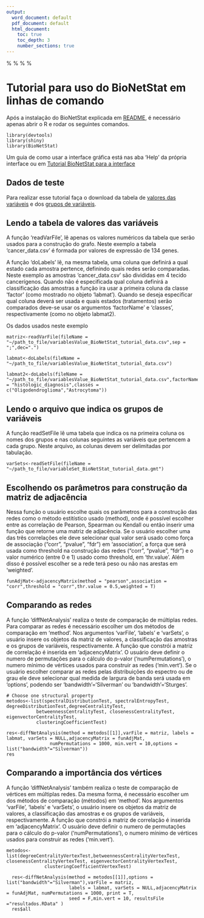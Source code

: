 ```yaml
---
output:
  word_document: default
  pdf_document: default
  html_document:
    toc: true
    toc_depth: 3
    number_sections: true
---
```

%\VignetteIndexEntry{3. Tutorial para o console do R}
%\VignetteKeywords{Line command}
%\VignettePackage{BioNetStat}
%\VignetteEngine{knitr::knitr}

# Tutorial para uso do BioNetStat em linhas de comando

Após a instalação do BioNetStat explicada em [README](/README.md), é necessário apenas abrir o R e rodar os seguintes comandos.
```Rscript
library(devtools)
library(shiny)
library(BioNetStat)
```
Um guia de como usar a interface gráfica está nas aba 'Help' da própria interface ou em [Tutorial BioNetStat para a interface](tutorial_BNS_interface.md )

## Dados de teste
Para realizar esse tutorial faça o download da tabela de [valores das variáveis](https://github.com/jardimViniciusC/BioNetStat/blob/master/inst/extdata/variablesValue_BioNetStat_tutorial_data.csv) e dos [grupos de variáveis](https://github.com/jardimViniciusC/BioNetStat/blob/master/inst/extdata/variableSet_BioNetStat_tutorial_data.gmt).

## Lendo a tabela de valores das variáveis
A função 'readVarFile', lê apenas os valores numéricos da tabela que serão usados para a construção do grafo. Neste exemplo a tabela 'cancer_data.csv' é formada por valores de expressão de 134 genes.

A função 'doLabels' lê, na mesma tabela, uma coluna que definirá a qual estado cada amostra pertence, definindo quais redes serão comparadas. Neste exemplo as amostras 'cancer_data.csv' são divididas em 4 tecido cancerígenos. Quando não é especificada qual coluna definirá a classificação das amostras a função ira usar a primeira coluna da classe 'factor' (como mostrado no objeto 'labmat'). Quando se deseja especificar qual coluna deverá ser usada e quais estados (tratamentos) serão comparados deve-se usar os argumentos 'factorName' e 'classes', respectivamente (como no objeto labmat2).

Os dados usados neste exemplo 
```Rscript
matriz<-readVarFile(fileName = "~/path_to_file/variablesValue_BioNetStat_tutorial_data.csv",sep = ";",dec=".")

labmat<-doLabels(fileName = "~/path_to_file/variablesValue_BioNetStat_tutorial_data.csv")

labmat2<-doLabels(fileName = "~/path_to_file/variablesValue_BioNetStat_tutorial_data.csv",factorName = "histologic_diagnosis",classes = c("Oligodendroglioma","Astrocytoma"))
```
## Lendo o arquivo que indica os grupos de variáveis
A função readSetFile lê uma tabela que indica os na primeira coluna os nomes dos grupos e nas colunas seguintes as variáveis que pertencem a cada grupo. Neste arquivo, as colunas devem ser delimitadas por tabulação.
```Rscript
varSets<-readSetFile(fileName = "~/path_to_file/variableSet_BioNetStat_tutorial_data.gmt")
```
## Escolhendo os parâmetros para construção da matriz de adjacência

Nessa função o usuário escolhe quais os parâmetros para a construção das redes como o método estitístico usado (method), onde é possível escolher entre as correlação de Pearson, Spearman ou Kendall ou então inserir uma função que retorne uma matriz de adjacência. Se o usuário escolher uma das três correlações ele deve selecionar qual valor será usado como força de associação ("corr", "pvalue", "fdr") em 'association', a força que será usada como threshold na construção das redes ("corr", "pvalue", "fdr") e o valor numérico (entre 0 e 1) usado como threshold, em 'thr.value'. Além disso é possível escolher se a rede terá peso ou não nas arestas em 'weighted'.
```Rscript
funAdjMat<-adjacencyMatrix(method = "pearson",association = "corr",threshold = "corr",thr.value = 0.5,weighted = T)
```

## Comparando as redes

A função 'diffNetAnalysis' realiza o teste de comparação de múltiplas redes. Para comparar as redes é necessário escolher um dos métodos de comparação em 'method'. Nos argumentos 'varFile', 'labels' e 'varSets', o usuário insere os objetos da matriz de valores, a classificação das amostras e os grupos de variáveis, respectivamente. A função que constrói a matriz de correlação é inserida em 'adjacencyMatrix'. O usuário deve definir o numero de permutações para o cálculo do p-valor ('numPermutations'), o numero mínimo de vértices usados para construir as redes ('min.vert'). Se o usuário escolher comparar as redes pelas distribuições do espectro ou de grau ele deve selecionar qual medida de largura de banda será usada em 'options', podendo ser 'bandwidth'='Silverman' ou 'bandwidth'='Sturges'.
```Rscript
# Choose one structural property
metodos<-list(spectralDistributionTest, spectralEntropyTest, degreeDistributionTest,degreeCentralityTest,
           betweennessCentralityTest, closenessCentralityTest, eigenvectorCentralityTest,
           clusteringCoefficientTest)
           
res<-diffNetAnalysis(method = metodos[[1]],varFile = matriz, labels = labmat, varSets = NULL,adjacencyMatrix = funAdjMat,
                numPermutations = 1000, min.vert = 10,options = list("bandwidth"="Silverman"))
res
```
## Comparando a importância dos vértices

A função 'diffNetAnalysis' também realiza o teste de comparação de vértices em múltiplas redes. Da mesma forma, é necessário escolher um dos métodos de comparação (métodos) em 'method'. Nos argumentos 'varFile', 'labels' e 'varSets', o usuário insere os objetos da matriz de valores, a classificação das amostras e os grupos de variáveis, respectivamente. A função que constrói a matriz de correlação é inserida em 'adjacencyMatrix'. O usuário deve definir o numero de permutações para o cálculo do p-valor ('numPermutations'), o numero mínimo de vértices usados para construir as redes ('min.vert').
```Rscript
metodos<-list(degreeCentralityVertexTest,betweennessCentralityVertexTest, closenessCentralityVertexTest, eigenvectorCentralityVertexTest,
              clusteringCoefficientVertexTest)

  res<-diffNetAnalysis(method = metodos[[1]],options = list("bandwidth"="Silverman"),varFile = matriz,
                       labels = labmat, varSets = NULL,adjacencyMatrix = funAdjMat, numPermutations = 1000, print = T,
                       seed = F,min.vert = 10, resultsFile ="resultados.RData" )
  res$all
```
